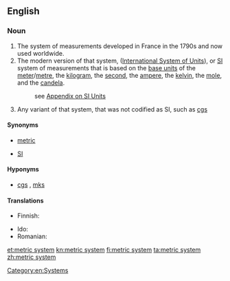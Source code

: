 ==English==

===Noun===
{{en-noun|head=[[metric]] [[system]]|-}}

# The system of measurements developed in France in the 1790s and now used worldwide.
# The modern version of that system, {{w|Systeme Internationale d'Unites}} ([[International System of Units]]), or [[SI]] system of measurements that is based on the [[base unit]]s of the [[meter]]/[[metre]], the [[kilogram]], the [[second]], the [[ampere]], the [[kelvin]], the [[mole]], and the [[candela]].
#: see [[Appendix:SI_units|Appendix on SI Units]]
# Any variant of that system, that was not codified as SI, such as [[cgs]]

====Synonyms====
* [[metric]] {{qualifier|abbreviation}}
* {{sense|système international}} [[SI]]

====Hyponyms====
* {{sense|variants}} [[cgs]] , [[mks]]

====Translations====
{{trans-top|system of measurements developed in France}}
* Finnish: {{t|fi|metrijärjestelmä}}
{{trans-mid}}
* Ido: {{t|io|metrala sistemo}}
* Romanian: {{t+|ro|sistem metric|n}}
{{trans-bottom}}

{{trans-see|International System of Units}}

[[Category:en:Systems]]

[[et:metric system]]
[[kn:metric system]]
[[fi:metric system]]
[[ta:metric system]]
[[zh:metric system]]